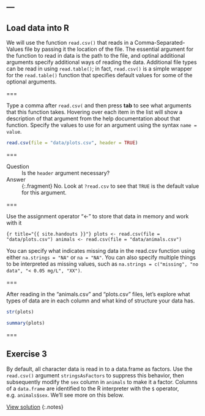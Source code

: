 ---
---

## Load data into R

We will use the function `read.csv()` that reads in a Comma-Separated-Values file by passing it the location of the file.
The essential argument for the function to read in data is the path to the file, and optinal additional arguments specify additional ways of reading the data.
Additional file types can be read in using `read.table()`; in fact, `read.csv()` is a simple wrapper  for the `read.table()` function that specifies default values for some of the optional arguments.

===

Type a comma after `read.csv(` and then press **tab** to see what arguments that this function takes.
Hovering over each item in the list will show a description of that argument from the help documentation about that function.
Specify the values to use for an argument using the syntax `name = value`. 

```r
read.csv(file = "data/plots.csv", header = TRUE)
```

===

Question
: Is the `header` argument necessary?

Answer
: {:.fragment} No. Look at `?read.csv` to see that `TRUE` is the default value for this argument.

===

Use the assignment operator "<-" to store that data in memory and work with it

```{r title="{{ site.handouts }}"}
plots <- read.csv(file = "data/plots.csv")
animals <- read.csv(file = "data/animals.csv")
``` 

You can specify what indicates missing data in the read.csv function using either `na.strings = "NA"` or `na = "NA"`.
You can also specify multiple things to be interpreted as missing values, such as `na.strings = c("missing", "no data", "< 0.05 mg/L", "XX")`.

===

After reading in the "animals.csv" and "plots.csv" files, let's explore what types of data are in each column and what kind of structure your data has. 

```r
str(plots)
```

```r
summary(plots)
```

===

## Exercise 3

By default, all character data is read in to a data.frame as factors.
Use the `read.csv()` argument `stringsAsFactors` to suppress this behavior, then subsequently modify the `sex` column in `animals` to make it a factor.
Columns of a `data.frame` are identified to the R interpreter with the `$` operator, e.g. `animals$sex`. We'll see more on this below.

[View solution](#solution-4)
{:.notes}